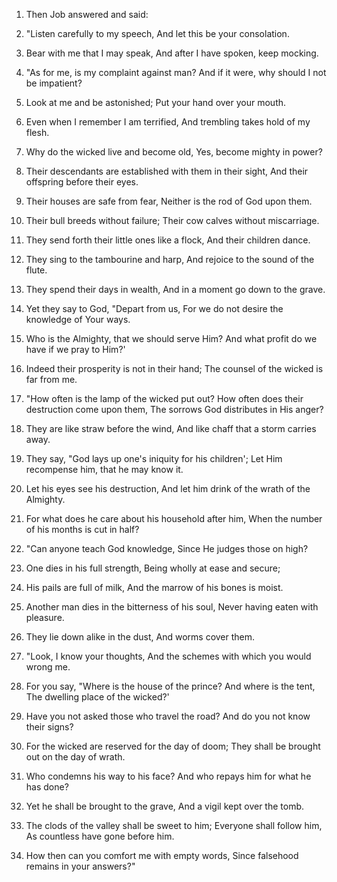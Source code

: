 
1. Then Job answered and said:

2. "Listen carefully to my speech, And let this be your consolation.

3. Bear with me that I may speak, And after I have spoken, keep mocking.

4. "As for me, is my complaint against man? And if it were, why should I not be impatient?

5. Look at me and be astonished; Put your hand over your mouth.

6. Even when I remember I am terrified, And trembling takes hold of my flesh.

7. Why do the wicked live and become old, Yes, become mighty in power?

8. Their descendants are established with them in their sight, And their offspring before their eyes.

9. Their houses are safe from fear, Neither is the rod of God upon them.

10. Their bull breeds without failure; Their cow calves without miscarriage.

11. They send forth their little ones like a flock, And their children dance.

12. They sing to the tambourine and harp, And rejoice to the sound of the flute.

13. They spend their days in wealth, And in a moment go down to the grave.

14. Yet they say to God, "Depart from us, For we do not desire the knowledge of Your ways.

15. Who is the Almighty, that we should serve Him? And what profit do we have if we pray to Him?'

16. Indeed their prosperity is not in their hand; The counsel of the wicked is far from me.

17. "How often is the lamp of the wicked put out? How often does their destruction come upon them, The sorrows God distributes in His anger?

18. They are like straw before the wind, And like chaff that a storm carries away.

19. They say, "God lays up one's iniquity for his children'; Let Him recompense him, that he may know it.

20. Let his eyes see his destruction, And let him drink of the wrath of the Almighty.

21. For what does he care about his household after him, When the number of his months is cut in half?

22. "Can anyone teach God knowledge, Since He judges those on high?

23. One dies in his full strength, Being wholly at ease and secure;

24. His pails are full of milk, And the marrow of his bones is moist.

25. Another man dies in the bitterness of his soul, Never having eaten with pleasure.

26. They lie down alike in the dust, And worms cover them.

27. "Look, I know your thoughts, And the schemes with which you would wrong me.

28. For you say, "Where is the house of the prince? And where is the tent, The dwelling place of the wicked?'

29. Have you not asked those who travel the road? And do you not know their signs?

30. For the wicked are reserved for the day of doom; They shall be brought out on the day of wrath.

31. Who condemns his way to his face? And who repays him for what he has done?

32. Yet he shall be brought to the grave, And a vigil kept over the tomb.

33. The clods of the valley shall be sweet to him; Everyone shall follow him, As countless have gone before him.

34. How then can you comfort me with empty words, Since falsehood remains in your answers?"


